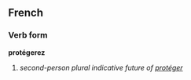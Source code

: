 ==French==
===Verb form===
'''protégerez'''

# ''second-person plural indicative future of [[protéger]]''